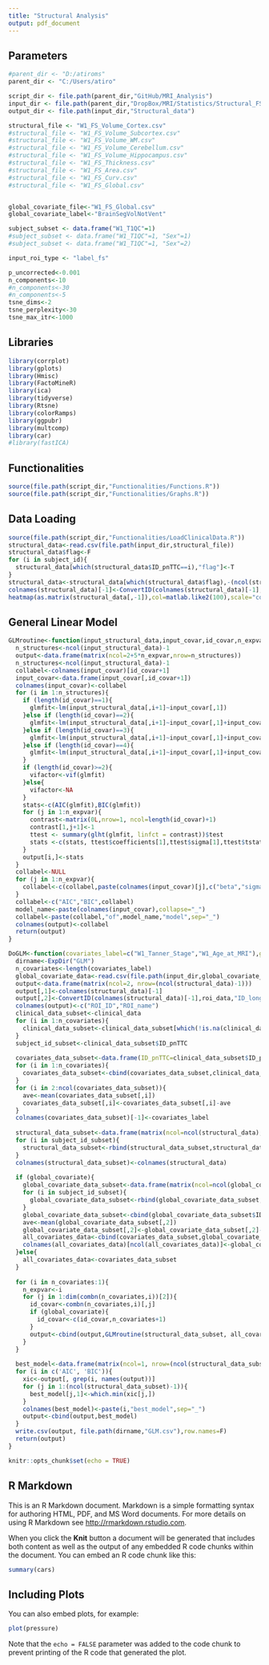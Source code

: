 ---
title: "Structural Analysis"
output: pdf_document
---

## Parameters

```{r Parameters, include=FALSE}
#parent_dir <- "D:/atiroms"
parent_dir <- "C:/Users/atiro"

script_dir <- file.path(parent_dir,"GitHub/MRI_Analysis")
input_dir <- file.path(parent_dir,"DropBox/MRI/Statistics/Structural_FS")
output_dir <- file.path(input_dir,"Structural_data")

structural_file <- "W1_FS_Volume_Cortex.csv"
#structural_file <- "W1_FS_Volume_Subcortex.csv"
#structural_file <- "W1_FS_Volume_WM.csv"
#structural_file <- "W1_FS_Volume_Cerebellum.csv"
#structural_file <- "W1_FS_Volume_Hippocampus.csv"
#structural_file <- "W1_FS_Thickness.csv"
#structural_file <- "W1_FS_Area.csv"
#structural_file <- "W1_FS_Curv.csv"
#structural_file <- "W1_FS_Global.csv"


global_covariate_file<-"W1_FS_Global.csv"
global_covariate_label<-"BrainSegVolNotVent"

subject_subset <- data.frame("W1_T1QC"=1)
#subject_subset <- data.frame("W1_T1QC"=1, "Sex"=1)
#subject_subset <- data.frame("W1_T1QC"=1, "Sex"=2)

input_roi_type <- "label_fs"

p_uncorrected<-0.001
n_components<-10
#n_components<-30
#n_components<-5
tsne_dims<-2
tsne_perplexity<-30
tsne_max_itr<-1000
```

## Libraries

```{r Libraries, include=FALSE}
library(corrplot)
library(gplots)
library(Hmisc)
library(FactoMineR)
library(ica)
library(tidyverse)
library(Rtsne)
library(colorRamps)
library(ggpubr)
library(multcomp)
library(car)
#library(fastICA)
```

## Functionalities
```{r Functionalities, include=FALSE}
source(file.path(script_dir,"Functionalities/Functions.R"))
source(file.path(script_dir,"Functionalities/Graphs.R"))
```


## Data Loading

```{r Data Loading, include=FALSE, results='asis', tidy=TRUE, tidy.opts=list(width.cutoff=55)}
source(file.path(script_dir,"Functionalities/LoadClinicalData.R"))
structural_data<-read.csv(file.path(input_dir,structural_file))
structural_data$flag<-F
for (i in subject_id){
  structural_data[which(structural_data$ID_pnTTC==i),"flag"]<-T
}
structural_data<-structural_data[which(structural_data$flag),-(ncol(structural_data))]
colnames(structural_data)[-1]<-ConvertID(colnames(structural_data)[-1],roi_data,input_roi_type,"ID_long")
heatmap(as.matrix(structural_data[,-1]),col=matlab.like2(100),scale="column",main="ROI Measurements", xlab="ROI",ylab="Subjects",labCol=ConvertID(colnames(structural_data)[-1],roi_data,"ID_long","label_proper"), labRow=structural_data$ID_pnTTC, Colv=NA, Rowv=NA)
```


## General Linear Model
```{r General Linear Model}
GLMroutine<-function(input_structural_data,input_covar,id_covar,n_expvar){
  n_structures<-ncol(input_structural_data)-1
  output<-data.frame(matrix(ncol=2+5*n_expvar,nrow=n_structures))
  n_structures<-ncol(input_structural_data)-1
  collabel<-colnames(input_covar)[id_covar+1]
  input_covar<-data.frame(input_covar[,id_covar+1])
  colnames(input_covar)<-collabel
  for (i in 1:n_structures){
    if (length(id_covar)==1){
      glmfit<-lm(input_structural_data[,i+1]~input_covar[,1])
    }else if (length(id_covar)==2){
      glmfit<-lm(input_structural_data[,i+1]~input_covar[,1]+input_covar[,2])
    }else if (length(id_covar)==3){
      glmfit<-lm(input_structural_data[,i+1]~input_covar[,1]+input_covar[,2]+input_covar[,3])
    }else if (length(id_covar)==4){
      glmfit<-lm(input_structural_data[,i+1]~input_covar[,1]+input_covar[,2]+input_covar[,3]+input_covar[,4])
    }
    if (length(id_covar)>=2){
      vifactor<-vif(glmfit)
    }else{
      vifactor<-NA
    }
    stats<-c(AIC(glmfit),BIC(glmfit))
    for (j in 1:n_expvar){
      contrast<-matrix(0L,nrow=1, ncol=length(id_covar)+1)
      contrast[1,j+1]<-1
      ttest <- summary(glht(glmfit, linfct = contrast))$test
      stats <-c(stats, ttest$coefficients[1],ttest$sigma[1],ttest$tstat[1],ttest$pvalues[1],vifactor[j])
    }
    output[i,]<-stats
  }
  collabel<-NULL
  for (j in 1:n_expvar){
    collabel<-c(collabel,paste(colnames(input_covar)[j],c("beta","sigma","t","p","VIF"),sep="_"))
  }
  collabel<-c("AIC","BIC",collabel)
  model_name<-paste(colnames(input_covar),collapse="_")
  collabel<-paste(collabel,"of",model_name,"model",sep="_")
  colnames(output)<-collabel
  return(output)
}

DoGLM<-function(covariates_label=c("W1_Tanner_Stage","W1_Age_at_MRI"),global_covariate=F){
  dirname<-ExpDir("GLM")
  n_covariates<-length(covariates_label)
  global_covariate_data<-read.csv(file.path(input_dir,global_covariate_file))
  output<-data.frame(matrix(ncol=2, nrow=(ncol(structural_data)-1)))
  output[,1]<-colnames(structural_data)[-1]
  output[,2]<-ConvertID(colnames(structural_data)[-1],roi_data,"ID_long","label_proper")
  colnames(output)<-c("ROI_ID","ROI_name")
  clinical_data_subset<-clinical_data
  for (i in 1:n_covariates){
    clinical_data_subset<-clinical_data_subset[which(!is.na(clinical_data_subset[,covariates_label[i]])),]
  }
  subject_id_subset<-clinical_data_subset$ID_pnTTC
  
  covariates_data_subset<-data.frame(ID_pnTTC=clinical_data_subset$ID_pnTTC)
  for (i in 1:n_covariates){
    covariates_data_subset<-cbind(covariates_data_subset,clinical_data_subset[,covariates_label[i]])
  }
  for (i in 2:ncol(covariates_data_subset)){
    ave<-mean(covariates_data_subset[,i])
    covariates_data_subset[,i]<-covariates_data_subset[,i]-ave
  }
  colnames(covariates_data_subset)[-1]<-covariates_label
  
  structural_data_subset<-data.frame(matrix(ncol=ncol(structural_data),nrow=0))
  for (i in subject_id_subset){
    structural_data_subset<-rbind(structural_data_subset,structural_data[which(structural_data$ID_pnTTC==i),])
  }
  colnames(structural_data_subset)<-colnames(structural_data)
  
  if (global_covariate){
    global_covariate_data_subset<-data.frame(matrix(ncol=ncol(global_covariate_data),nrow=0))
    for (i in subject_id_subset){
      global_covariate_data_subset<-rbind(global_covariate_data_subset,global_covariate_data[which(global_covariate_data$ID_pnTTC==i),])
    }
    global_covariate_data_subset<-cbind(global_covariate_data_subset$ID_pnTTC,global_covariate_data_subset[,global_covariate_label])
    ave<-mean(global_covariate_data_subset[,2])
    global_covariate_data_subset[,2]<-global_covariate_data_subset[,2]-ave
    all_covariates_data<-cbind(covariates_data_subset,global_covariate_data_subset[,-1])
    colnames(all_covariates_data)[ncol(all_covariates_data)]<-global_covariate_label
  }else{
    all_covariates_data<-covariates_data_subset
  }
  
  for (i in n_covariates:1){
    n_expvar<-i
    for (j in 1:dim(combn(n_covariates,i))[2]){
      id_covar<-combn(n_covariates,i)[,j]
      if (global_covariate){
        id_covar<-c(id_covar,n_covariates+1)
      }
      output<-cbind(output,GLMroutine(structural_data_subset, all_covariates_data,id_covar,n_expvar))
    }
  }
  
  best_model<-data.frame(matrix(ncol=1, nrow=(ncol(structural_data_subset)-1)))
  for (i in c('AIC', 'BIC')){
    xic<-output[, grep(i, names(output))]
    for (j in 1:(ncol(structural_data_subset)-1)){
      best_model[j,1]<-which.min(xic[j,])
    }
    colnames(best_model)<-paste(i,"best_model",sep="_")
    output<-cbind(output,best_model)
  }
  write.csv(output, file.path(dirname,"GLM.csv"),row.names=F)
  return(output)
}


```





```{r setup, include=FALSE}
knitr::opts_chunk$set(echo = TRUE)
```

## R Markdown

This is an R Markdown document. Markdown is a simple formatting syntax for authoring HTML, PDF, and MS Word documents. For more details on using R Markdown see <http://rmarkdown.rstudio.com>.

When you click the **Knit** button a document will be generated that includes both content as well as the output of any embedded R code chunks within the document. You can embed an R code chunk like this:

```{r cars}
summary(cars)
```

## Including Plots

You can also embed plots, for example:

```{r pressure, echo=FALSE}
plot(pressure)
```

Note that the `echo = FALSE` parameter was added to the code chunk to prevent printing of the R code that generated the plot.
